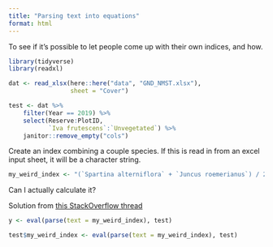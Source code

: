 ```yaml
---
title: "Parsing text into equations"
format: html
---
```


To see if it's possible to let people come up with their own indices, and how.

```r
library(tidyverse)
library(readxl)
```

```r
dat <- read_xlsx(here::here("data", "GND_NMST.xlsx"),
                 sheet = "Cover")
```

```r
test <- dat %>% 
    filter(Year == 2019) %>% 
    select(Reserve:PlotID,
           `Iva frutescens`:`Unvegetated`) %>% 
    janitor::remove_empty("cols")
```

Create an index combining a couple species. If this is read in from an excel input sheet, it will be a character string.

```r
my_weird_index <- "(`Spartina alterniflora` + `Juncus roemerianus`) / 2"
```

Can I actually calculate it?

Solution from [this StackOverflow thread](https://stackoverflow.com/questions/37401132/how-to-parse-a-string-into-real-equation)

```r
y <- eval(parse(text = my_weird_index), test)

test$my_weird_index <- eval(parse(text = my_weird_index), test)
```
